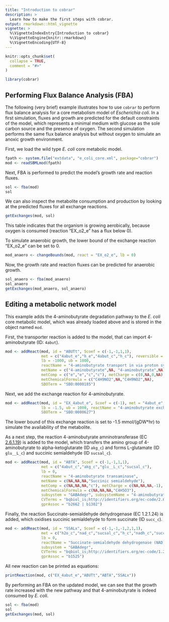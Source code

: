```yaml
---
title: "Introduction to cobrar"
description: >
  Learn how to make the first steps with cobrar.
output: rmarkdown::html_vignette
vignette: >
  %\VignetteIndexEntry{Introduction to cobrar}
  %\VignetteEngine{knitr::rmarkdown}
  %\VignetteEncoding{UTF-8}
---
```


```r
knitr::opts_chunk$set(
  collapse = TRUE,
  comment = "#>"
)
```

```r
library(cobrar)
```

## Performing Flux Balance Analysis (FBA)

The following (very brief) example illustrates how to use `cobrar` to perform flux balance analysis for a core metabolism model of *Escherichia coli*. In a first simulation, fluxes and growth are predicted for the default constraints of the model, which represents a minimal medium with glucose as the sole carbon source and the presence of oxygen. The second simulation performs the same flux balance analysis but without oxygen to simulate an anoxic growth environment.

First, we load the wild type *E. coli* core metabolic model.

```r
fpath <- system.file("extdata", "e_coli_core.xml", package="cobrar")
mod <- readSBMLmod(fpath)
```

Next, FBA is performed to predict the model's growth rate and reaction fluxes.

```r
sol <- fba(mod)
sol
```

We can also inspect the metabolite consumption and production by looking at the predicted fluxes for all exchange reactions.

```r
getExchanges(mod, sol)
```

This table indicates that the organism is growing aerobically, because oxygen is consumed (reaction "EX_o2_e" has a flux below 0).

To simulate anaerobic growth, the lower bound of the exchange reaction "EX_o2_e" can be set to 0.

```r
mod_anaero <- changeBounds(mod, react = "EX_o2_e", lb = 0)
```

Now, the growth rate and reaction fluxes can be predicted for anaerobic growth.

```r
sol_anaero <- fba(mod_anaero)
sol_anaero
getExchanges(mod_anaero, sol_anaero)
```

## Editing a metabolic network model

This example adds the 4-aminobutyrate degradation pathway to the *E. coli* core metabolic model, which was already loaded above and is stored in the object named `mod`.

First, the transporter reaction is added to the model, that can import 4-aminobutyrate (ID: `4abut`).

```r
mod <- addReact(mod, id = "ABUTt", Scoef = c(-1,-1,1,1),
                met = c("4abut_e","h_e","4abut_c","h_c"), reversible = TRUE,
                lb = -1000, ub = 1000,
                reactName = "4-aminobutyrate transport in via proton symport",
                metName = c("4-aminobutyrate",NA, "4-aminobutyrate",NA),
                metComp = c("e","e","c","c"), metCharge = c(0,NA,0,NA),
                metChemicalFormula = c("C4H9NO2",NA,"C4H9NO2",NA),
                SBOTerm = "SBO:0000185")
```

Next, we add the exchange reaction for 4-aminobutyrate.

```r
mod <- addReact(mod, id = "EX_4abut_e", Scoef = c(-1), met = "4abut_e",
                lb = -1.5, ub = 1000, reactName = "4-aminobutyrate exchange",
                SBOTerm = "SBO:0000627")
```

The lower bound of this exchange reaction is set to -1.5 mmol/(gDW*hr) to simulate the availability of the metabolite.

As a next step, the reaction 4-aminobutyrate amninotransferase (EC [2.6.1.19](https://www.rhea-db.org/rhea/23352)) is added to the model, which transfers the amino group of 4-aminobutyrate to alpha-ketoglutarate (ID `akg_c`) and forms L-glutamate (ID `glu__L_c`) and succinic semialdehyde (ID `sucsal_c`).

```r
mod <- addReact(mod, id = "ABTA", Scoef = c(-1,-1,1,1),
                met = c("4abut_c","akg_c","glu__L_c","sucsal_c"),
                lb = 0,
                reactName = "4-aminobutyrate transaminase",
                metName = c(NA,NA,NA,"Succinic semialdehyde"),
                metComp = c(NA,NA,NA,"c"), metCharge = c(NA,NA,NA,-1),
                metChemicalFormula = c(NA,NA,NA,"C4H5O3"),
                subsystem = "GABAdegr", subsystemName = "4-aminobutyrate degradation",
                CVTerms = "bqbiol_is;http://identifiers.org/ec-code/2.6.1.19",
                gprAssoc = "b2662 | b1302")
```

Finally, the reaction Succinate-semialdehyde dehydrogenase (EC 1.2.1.24) is added, which oxidises succinic semialdehyde to form succinate (ID `succ_c`).

```r
mod <- addReact(mod, id = "SSALx", Scoef = c(-1,-1,-1,2,1,1),
                met = c("h2o_c","nad_c","sucsal_c","h_c","nadh_c","succ_c"),
                lb = 0,
                reactName = "Succinate-semialdehyde dehydrogenase (NAD)",
                subsystem = "GABAdegr",
                CVTerms = "bqbiol_is;http://identifiers.org/ec-code/1.2.1.24",
                gprAssoc = "b1525")
```

All new reaction can be printed as equations:
```r
printReaction(mod, c("EX_4abut_e","ABUTt","ABTA","SSALx"))
```

By performing an FBA on the updated model, we can see that the growth rate increased with the new pathway and that 4-aminobutyrate is indeed consumed by *E. coli*.

```r
sol <- fba(mod)
sol
getExchanges(mod, sol)
```
